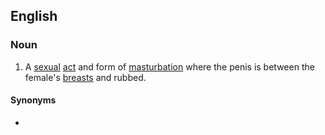 ==English==

===Noun===
{{en-noun}}

# {{label|en|vulgar|slang}} A [[sexual]] [[act]] and form of [[masturbation]] where the penis is between the female's [[breast]]s and rubbed.

====Synonyms====
* {{l|en|tit fuck}}